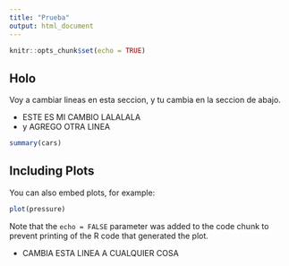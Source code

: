 ```yaml
---
title: "Prueba"
output: html_document
---
```


```r
knitr::opts_chunk$set(echo = TRUE)
```

## Holo

Voy a cambiar lineas en esta seccion, y tu cambia en la seccion de abajo.

- ESTE ES MI CAMBIO LALALALA
- y AGREGO OTRA LINEA

```r
summary(cars)
```

## Including Plots

You can also embed plots, for example:

```r
plot(pressure)
```

Note that the `echo = FALSE` parameter was added to the code chunk to prevent printing of the R code that generated the plot.

- CAMBIA ESTA LINEA A CUALQUIER COSA